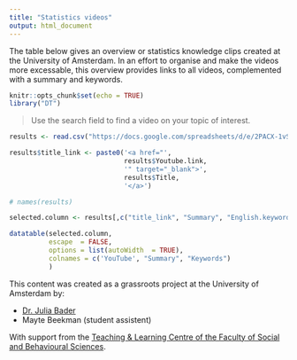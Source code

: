 ```yaml
---
title: "Statistics videos"
output: html_document
---
```


The table below gives an overview or statistics knowledge clips created at the University of Amsterdam. In an effort to organise and make the videos more excessable, this overview provides links to all videos, complemented with a summary and keywords.

```r
knitr::opts_chunk$set(echo = TRUE)
library("DT")
```

> Use the search field to find a video on your topic of interest.

```r
results <- read.csv("https://docs.google.com/spreadsheets/d/e/2PACX-1vSlE5LD2CN1cKgbrhBjAseRQfs-ic8nWzSjvDIHNYU4Eh9J56hsielJulXm9xdmsQ/pub?gid=353127445&single=true&output=csv")

results$title_link <- paste0('<a href="', 
                             results$Youtube.link,
                             '" target="_blank">',
                             results$Title,
                             '</a>')

# names(results)

selected.column <- results[,c("title_link", "Summary", "English.keywords")]

datatable(selected.column, 
          escape  = FALSE,
          options = list(autoWidth  = TRUE),
          colnames = c('YouTube', "Summary", "Keywords")
          )
```

This content was created as a grassroots project at the University of Amsterdam by:

* [Dr. Julia Bader](https://www.uva.nl/profiel/b/a/j.bader2/j.bader2.html)
* Mayte Beekman (student assistent)

With support from the [Teaching & Learning Centre of the Faculty of Social and Behavioural Sciences](http://tlc.uva.nl/en/article-faculty/fmg-en/).